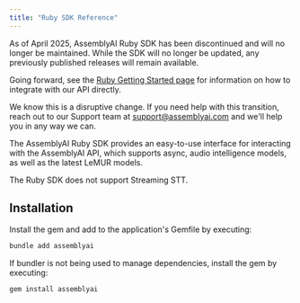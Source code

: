 ```yaml
---
title: "Ruby SDK Reference"
---
```


<Warning title="Deprecation Notice">
  As of April 2025, AssemblyAI Ruby SDK has been discontinued and will no longer be maintained. While the SDK will no longer be updated, any previously published releases will remain available.

  Going forward, see the [Ruby Getting Started page](/docs/getting-started/transcribe-an-audio-file/ruby) for information on how to integrate with our API directly.

  We know this is a disruptive change. If you need help with this transition, reach out to our Support team at support@assemblyai.com and we'll help you in any way we can.
</Warning>

The AssemblyAI Ruby SDK provides an easy-to-use interface for interacting with the AssemblyAI API, which supports async,
audio intelligence models, as well as the latest LeMUR models.

The Ruby SDK does not support Streaming STT.

## Installation

Install the gem and add to the application's Gemfile by executing:

```bash
bundle add assemblyai
```

If bundler is not being used to manage dependencies, install the gem by executing:

```bash
gem install assemblyai
```
